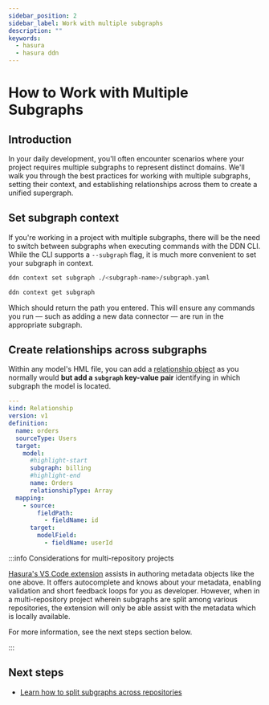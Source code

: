 ```yaml
---
sidebar_position: 2
sidebar_label: Work with multiple subgraphs
description: ""
keywords:
  - hasura
  - hasura ddn
---
```


# How to Work with Multiple Subgraphs

## Introduction

In your daily development, you'll often encounter scenarios where your project requires multiple subgraphs to represent
distinct domains. We'll walk you through the best practices for working with multiple subgraphs, setting their context,
and establishing relationships across them to create a unified supergraph.

## Set subgraph context

If you're working in a project with multiple subgraphs, there will be the need to switch between subgraphs when
executing commands with the DDN CLI. While the CLI supports a `--subgraph` flag, it is much more convenient to set your
subgraph in context.

```sh title="Switch between context using the path to the subgraph's configuration file:"
ddn context set subgraph ./<subgraph-name>/subgraph.yaml
```

```sh title="You can verify this by checking the current context:"
ddn context get subgraph
```

Which should return the path you entered. This will ensure any commands you run — such as adding a new data connector —
are run in the appropriate subgraph.

## Create relationships across subgraphs

Within any model's HML file, you can add a [relationship object](/supergraph-modeling/relationships.mdx) as you normally
would **but add a `subgraph` key-value pair** identifying in which subgraph the model is located.

```yaml tile="For example, a billing subgraph:"
---
kind: Relationship
version: v1
definition:
  name: orders
  sourceType: Users
  target:
    model:
      #highlight-start
      subgraph: billing
      #highlight-end
      name: Orders
      relationshipType: Array
  mapping:
    - source:
        fieldPath:
          - fieldName: id
      target:
        modelField:
          - fieldName: userId
```

:::info Considerations for multi-repository projects

[Hasura's VS Code extension](https://marketplace.visualstudio.com/items?itemName=HasuraHQ.hasura) assists in authoring
metadata objects like the one above. It offers autocomplete and knows about your metadata, enabling validation and short
feedback loops for you as developer. However, when in a multi-repository project wherein subgraphs are split among
various repositories, the extension will only be able assist with the metadata which is locally available.

For more information, see the next steps section below.

:::

## Next steps

- [Learn how to split subgraphs across repositories](/project-configuration/subgraphs/working-with-multiple-repositories.mdx)
